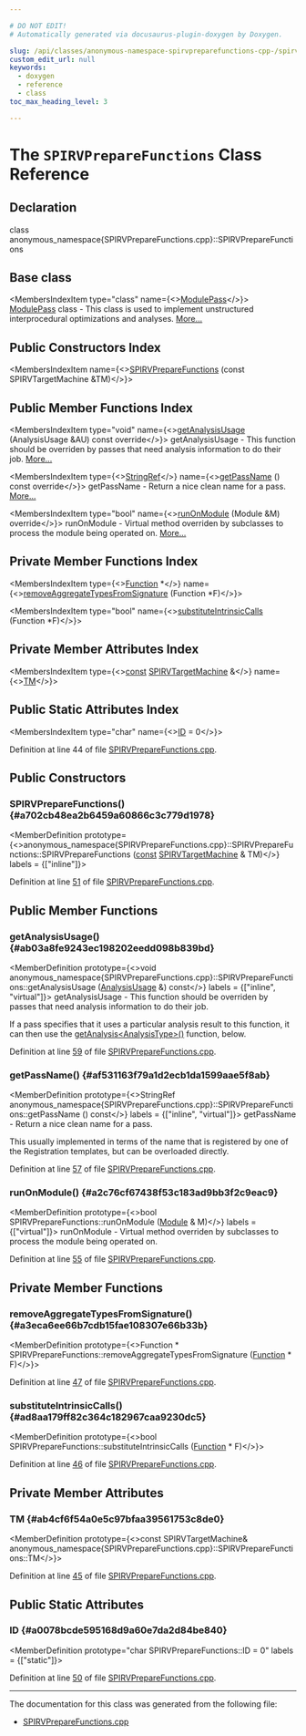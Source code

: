 ```yaml
---

# DO NOT EDIT!
# Automatically generated via docusaurus-plugin-doxygen by Doxygen.

slug: /api/classes/anonymous-namespace-spirvpreparefunctions-cpp-/spirvpreparefunctions
custom_edit_url: null
keywords:
  - doxygen
  - reference
  - class
toc_max_heading_level: 3

---
```





# The `SPIRVPrepareFunctions` Class Reference

<DoxygenPage pluginConfig={pluginConfig}>



## Declaration

<CodeBlock>class anonymous_namespace{SPIRVPrepareFunctions.cpp}::SPIRVPrepareFunctions</CodeBlock>

## Base class

<MembersIndex>

<MembersIndexItem
  type="class"
  name={<><a href="/docs/api/classes/llvm/modulepass">ModulePass</a></>}>
<a href="/docs/api/classes/llvm/modulepass">ModulePass</a> class - This class is used to implement unstructured interprocedural optimizations and analyses. <a href="/docs/api/classes/llvm/modulepass/#details">More...</a>
</MembersIndexItem>

</MembersIndex>

## Public Constructors Index

<MembersIndex>

<MembersIndexItem
  name={<><a href="#a702cb48ea2b6459a60866c3c779d1978">SPIRVPrepareFunctions</a> (const SPIRVTargetMachine &amp;TM)</>}>
</MembersIndexItem>

</MembersIndex>

## Public Member Functions Index

<MembersIndex>

<MembersIndexItem
  type="void"
  name={<><a href="#ab03a8fe9243ec198202eedd098b839bd">getAnalysisUsage</a> (AnalysisUsage &amp;AU) const override</>}>
getAnalysisUsage - This function should be overriden by passes that need analysis information to do their job. <a href="#ab03a8fe9243ec198202eedd098b839bd">More...</a>
</MembersIndexItem>

<MembersIndexItem
  type={<><a href="/docs/api/classes/llvm/stringref">StringRef</a></>}
  name={<><a href="#af531163f79a1d2ecb1da1599aae5f8ab">getPassName</a> () const override</>}>
getPassName - Return a nice clean name for a pass. <a href="#af531163f79a1d2ecb1da1599aae5f8ab">More...</a>
</MembersIndexItem>

<MembersIndexItem
  type="bool"
  name={<><a href="#a2c76cf67438f53c183ad9bb3f2c9eac9">runOnModule</a> (Module &amp;M) override</>}>
runOnModule - Virtual method overriden by subclasses to process the module being operated on. <a href="#a2c76cf67438f53c183ad9bb3f2c9eac9">More...</a>
</MembersIndexItem>

</MembersIndex>

## Private Member Functions Index

<MembersIndex>

<MembersIndexItem
  type={<><a href="/docs/api/classes/llvm/function">Function</a> &#42;</>}
  name={<><a href="#a3eca6ee66b7cdb15fae108307e66b33b">removeAggregateTypesFromSignature</a> (Function &#42;F)</>}>
</MembersIndexItem>

<MembersIndexItem
  type="bool"
  name={<><a href="#ad8aa179ff82c364c182967caa9230dc5">substituteIntrinsicCalls</a> (Function &#42;F)</>}>
</MembersIndexItem>

</MembersIndex>

## Private Member Attributes Index

<MembersIndex>

<MembersIndexItem
  type={<><a href="/docs/api/files/lib/lib/target/lib/target/aarch64/aarch64promoteconstant-cpp/#a90f8350fecae261c25be85d38b451bff">const</a> <a href="/docs/api/classes/llvm/spirvtargetmachine">SPIRVTargetMachine</a> &amp;</>}
  name={<><a href="#ab4cf6f54a0e5c97bfaa39561753c8de0">TM</a></>}>
</MembersIndexItem>

</MembersIndex>

## Public Static Attributes Index

<MembersIndex>

<MembersIndexItem
  type="char"
  name={<><a href="#a0078bcde595168d9a60e7da2d84be840">ID</a> = 0</>}>
</MembersIndexItem>

</MembersIndex>


Definition at line 44 of file <a href="/docs/api/files/lib/lib/target/lib/target/spirv/spirvpreparefunctions-cpp">SPIRVPrepareFunctions.cpp</a>.

<SectionDefinition>

## Public Constructors

### SPIRVPrepareFunctions() {#a702cb48ea2b6459a60866c3c779d1978}

<MemberDefinition
  prototype={<>anonymous&#95;namespace&#123;SPIRVPrepareFunctions.cpp&#125;::SPIRVPrepareFunctions::SPIRVPrepareFunctions (<a href="/docs/api/files/lib/lib/target/lib/target/aarch64/aarch64promoteconstant-cpp/#a90f8350fecae261c25be85d38b451bff">const</a> <a href="/docs/api/classes/llvm/spirvtargetmachine">SPIRVTargetMachine</a> &amp; TM)</>}
  labels = {["inline"]}>

Definition at line <a href="/docs/api/files/lib/lib/target/lib/target/spirv/spirvpreparefunctions-cpp/#l00051">51</a> of file <a href="/docs/api/files/lib/lib/target/lib/target/spirv/spirvpreparefunctions-cpp">SPIRVPrepareFunctions.cpp</a>.
</MemberDefinition>

</SectionDefinition>

<SectionDefinition>

## Public Member Functions

### getAnalysisUsage() {#ab03a8fe9243ec198202eedd098b839bd}

<MemberDefinition
  prototype={<>void anonymous&#95;namespace&#123;SPIRVPrepareFunctions.cpp&#125;::SPIRVPrepareFunctions::getAnalysisUsage (<a href="/docs/api/classes/llvm/analysisusage">AnalysisUsage</a> &amp;) const</>}
  labels = {["inline", "virtual"]}>
getAnalysisUsage - This function should be overriden by passes that need analysis information to do their job.

If a pass specifies that it uses a particular analysis result to this function, it can then use the <a href="/docs/api/classes/llvm/pass/#a4863e5e463fb79955269fbf7fbf52b80">getAnalysis&lt;AnalysisType&gt;()</a> function, below.

Definition at line <a href="/docs/api/files/lib/lib/target/lib/target/spirv/spirvpreparefunctions-cpp/#l00059">59</a> of file <a href="/docs/api/files/lib/lib/target/lib/target/spirv/spirvpreparefunctions-cpp">SPIRVPrepareFunctions.cpp</a>.
</MemberDefinition>

### getPassName() {#af531163f79a1d2ecb1da1599aae5f8ab}

<MemberDefinition
  prototype={<>StringRef anonymous&#95;namespace&#123;SPIRVPrepareFunctions.cpp&#125;::SPIRVPrepareFunctions::getPassName () const</>}
  labels = {["inline", "virtual"]}>
getPassName - Return a nice clean name for a pass.

This usually implemented in terms of the name that is registered by one of the Registration templates, but can be overloaded directly.

Definition at line <a href="/docs/api/files/lib/lib/target/lib/target/spirv/spirvpreparefunctions-cpp/#l00057">57</a> of file <a href="/docs/api/files/lib/lib/target/lib/target/spirv/spirvpreparefunctions-cpp">SPIRVPrepareFunctions.cpp</a>.
</MemberDefinition>

### runOnModule() {#a2c76cf67438f53c183ad9bb3f2c9eac9}

<MemberDefinition
  prototype={<>bool SPIRVPrepareFunctions::runOnModule (<a href="/docs/api/classes/llvm/module">Module</a> &amp; M)</>}
  labels = {["virtual"]}>
runOnModule - Virtual method overriden by subclasses to process the module being operated on.

Definition at line <a href="/docs/api/files/lib/lib/target/lib/target/spirv/spirvpreparefunctions-cpp/#l00055">55</a> of file <a href="/docs/api/files/lib/lib/target/lib/target/spirv/spirvpreparefunctions-cpp">SPIRVPrepareFunctions.cpp</a>.
</MemberDefinition>

</SectionDefinition>

<SectionDefinition>

## Private Member Functions

### removeAggregateTypesFromSignature() {#a3eca6ee66b7cdb15fae108307e66b33b}

<MemberDefinition
  prototype={<>Function &#42; SPIRVPrepareFunctions::removeAggregateTypesFromSignature (<a href="/docs/api/classes/llvm/function">Function</a> &#42; F)</>}>

Definition at line <a href="/docs/api/files/lib/lib/target/lib/target/spirv/spirvpreparefunctions-cpp/#l00047">47</a> of file <a href="/docs/api/files/lib/lib/target/lib/target/spirv/spirvpreparefunctions-cpp">SPIRVPrepareFunctions.cpp</a>.
</MemberDefinition>

### substituteIntrinsicCalls() {#ad8aa179ff82c364c182967caa9230dc5}

<MemberDefinition
  prototype={<>bool SPIRVPrepareFunctions::substituteIntrinsicCalls (<a href="/docs/api/classes/llvm/function">Function</a> &#42; F)</>}>

Definition at line <a href="/docs/api/files/lib/lib/target/lib/target/spirv/spirvpreparefunctions-cpp/#l00046">46</a> of file <a href="/docs/api/files/lib/lib/target/lib/target/spirv/spirvpreparefunctions-cpp">SPIRVPrepareFunctions.cpp</a>.
</MemberDefinition>

</SectionDefinition>

<SectionDefinition>

## Private Member Attributes

### TM {#ab4cf6f54a0e5c97bfaa39561753c8de0}

<MemberDefinition
  prototype={<>const SPIRVTargetMachine&amp; anonymous&#95;namespace&#123;SPIRVPrepareFunctions.cpp&#125;::SPIRVPrepareFunctions::TM</>}>

Definition at line <a href="/docs/api/files/lib/lib/target/lib/target/spirv/spirvpreparefunctions-cpp/#l00045">45</a> of file <a href="/docs/api/files/lib/lib/target/lib/target/spirv/spirvpreparefunctions-cpp">SPIRVPrepareFunctions.cpp</a>.
</MemberDefinition>

</SectionDefinition>

<SectionDefinition>

## Public Static Attributes

### ID {#a0078bcde595168d9a60e7da2d84be840}

<MemberDefinition
  prototype="char SPIRVPrepareFunctions::ID = 0"
  labels = {["static"]}>

Definition at line <a href="/docs/api/files/lib/lib/target/lib/target/spirv/spirvpreparefunctions-cpp/#l00050">50</a> of file <a href="/docs/api/files/lib/lib/target/lib/target/spirv/spirvpreparefunctions-cpp">SPIRVPrepareFunctions.cpp</a>.
</MemberDefinition>

</SectionDefinition>

<hr/>

The documentation for this class was generated from the following file:

<ul>
<li><a href="/docs/api/files/lib/lib/target/lib/target/spirv/spirvpreparefunctions-cpp">SPIRVPrepareFunctions.cpp</a></li>
</ul>

</DoxygenPage>
